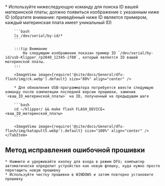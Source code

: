 <Tabs>
    <TabItem value="w" label="Прошивка USB-программатора" default>
        * Используйте нижеследующую команду для поиска ID вашей материнской платы; должно появиться изображение с указанным ниже ID (обратите внимание: приведённый ниже ID является примером, каждый материнская плата имеет уникальный ID)

        ```bash
        ls /dev/serial/by-id/*
        ```

        :::tip Внимание
            На следующем изображении показан пример ID `/dev/serial/by-id/usb-Klipper_rp2040_12345-if00`, который является ID вашей материнской платы.
        :::

        <ImageView image={require('@site/docs/General/dfu-flash/img/ck.webp').default} size="80%" align="center" />

        * Для обновления USB-программатора потребуется ввести следующую команду после компиляции последней версии прошивки, заменив `<ваш_ID_материнской_платы>` на ID, полученный на предыдущем шаге

        ```bash
        cd ~/klipper/ && make flash FLASH_DEVICE=<ваш_ID_материнской_платы>
        ```

        <ImageView image={require('@site/docs/General/dfu-flash/img/katapult5.webp').default} size="100%" align="center" />
    </TabItem>
</Tabs> 

## Метод исправления ошибочной прошивки
    * Нажмите и удерживайте кнопку для входа в режим DFU; компьютер автоматически определит устройство как новую флешку, куда нужно просто перетащить новую прошивку
    * Используйте чистку прошивки в WINDOWS и затем повторно установите прошивку
